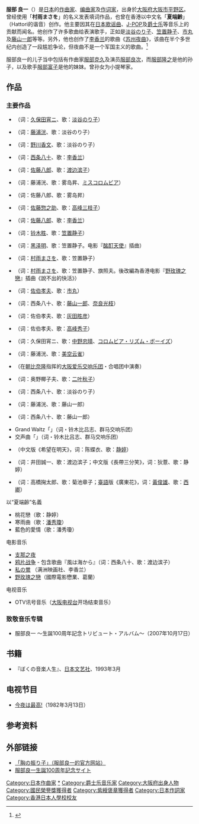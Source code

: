 {{Infobox entertainer
| name                = 服部良一 
| 類型                = 作曲家
| Img                 = With Hattori.jpg
| Img_capt            = 1951年的服部良一（前方左二）
| other_name       = 村雨まさを、夏端龄
| birth_date         = {{birth date|1907|10|1}}
| birth_place        = {{EOJ}}[[大阪府|大阪府]][[大阪市|大阪市]][[中央區_(大阪市)|中央區]][[玉造_(大阪市)|玉造]]
| death_date       = {{Death date and age|1993|1|30|1907|10|1}}
| death_place     = 
| Origin              = {{JPN}}[[大阪府|大阪府]][[大阪市|大阪市]][[平野区|平野区]]
| Instrument          = 
| Genre               = [[歌谣曲|歌谣曲]]、[[J-POP|J-POP]]、[[爵士乐|爵士乐]]
| Occupation          = [[作曲家|作曲家]]
| Years_active        = 1936年-1993年
| Label               = 
| Associated_acts     = 
| URL                 = 
| Notable_instruments = 
}}
{{Japanese|japanese=服部 良一|kana=はっとり りょういち|romaji=Hattori Ryōichi}}
'''服部 良一'''（{{bd|1907年|10月1日|1993年|1月30日|catIdx=Hattori Ryoichi}}）是[[日本|日本]]的[[作曲家|作曲家]]、[[编曲|编曲家]]及[[作词家|作词家]]，出身於[[大阪府|大阪府]][[大阪市|大阪市]][[平野区|平野区]]。曾经使用「'''村雨まさを'''」的名义发表填词作品，也曾在香港以中文名「'''夏端齡'''」（Hattori的谐音）创作。他主要因其在[[日本歌谣曲|日本歌谣曲]]、[[J-POP|J-POP]]及[[爵士乐|爵士乐]]等音乐上的贡献而闻名。他创作了许多歌曲给表演歌手，正如是[[淡谷のり子|淡谷のり子]]、[[笠置静子|笠置静子]]、[[市丸|市丸]]及[[藤山一郎|藤山一郎]]等等。另外，他也创作了[[李香兰|李香兰]]的歌曲《[[苏州夜曲|苏州夜曲]]》，该曲在半个多世纪内创造了一段尴尬争论，但夜曲不是一个军国主义的歌曲。<ref>{{cite web|url=http://findarticles.com/p/articles/mi_m0WDP/is_/ai_55496549 |title=China's wartime history still haunts popular theme song |publisher=[[BNET|BNET]]. via Asian Economic News |date=1999-08-16 |accessdate=2011-05-10 |archiveurl=https://archive.is/20120708004603/http://findarticles.com/p/articles/mi_m0WDP/is_1999_August_16/ai_55496549/ |archivedate=2012-07-08 |deadurl=yes }}</ref>

服部良一的儿子当中包括有作曲家[[服部克久|服部克久]]及演员[[服部良次|服部良次]]，而[[服部隆之|服部隆之]]是他的孙子，以及歌手[[服部富子|服部富子]]是他的妹妹。曾孙女{{link-ja|服部百音|服部百音}}为小提琴家。

== 作品 ==
=== 主要作品 ===
* {{lang|ja|おしゃれ娘}}（词：[[久保田宵ニ|久保田宵ニ]]、歌：[[淡谷のり子|淡谷のり子]]）
* {{lang|ja|別れのブルース}}（词：[[藤浦洸|藤浦洸]]、歌：淡谷のり子）
* {{lang|ja|雨のブルース}}（词：[[野川香文|野川香文]]、歌：淡谷のり子）
* {{lang|ja|蘇州夜曲}}（词：[[西条八十|西条八十]]、歌：[[李香兰|李香兰]]）
* {{lang|ja|いとしあの星}}（词：[[佐藤八郎|佐藤八郎]]、歌：[[渡边滨子|渡边滨子]]）
* {{lang|ja|一杯のコーヒーから}}（词：藤浦洸、歌：雾岛昇、[[松原操|ミスコロムビア]]）
* {{lang|ja|胸の振り子}}（词：佐藤八郎、歌：雾岛昇）
* {{lang|ja|湖畔の宿}}（词：[[佐藤惣之助|佐藤惣之助]]、歌：[[高峰三枝子|高峰三枝子]]）
* {{lang|ja|私の鶯}}（词：[[佐藤八郎|佐藤八郎]]、歌：[[山口淑子|李香兰]]）
* {{lang|ja|東京ブギウギ}}（词：[[铃木胜|铃木胜]]、歌：[[笠置静子|笠置静子]]）
* {{lang|ja|ジャングルブギ}}（词：[[黑泽明|黑泽明]]、歌：笠置静子。电影『[[酩酊天使|酩酊天使]]』插曲）
* {{lang|ja|買い物ブギ}}（词：[[村雨まさを|村雨まさを]]、歌：笠置静子）
* {{lang|ja|ジャジャムボ}}（词：[[村雨まさを|村雨まさを]]、歌：笠置静子、旗照夫。後改編為香港电影『[[野玫瑰之戀|野玫瑰之戀]]』插曲《說不出的快活》）
* {{lang|ja|三味線ブギウギ}}（词：[[佐伯孝夫|佐伯孝夫]]、歌：[[市丸|市丸]]）
* {{link-ja|青色山脉 (歌曲)|青い山脈 (曲)|青色山脉}}（词：西条八十、歌：[[藤山一郎|藤山一郎]]、[[奈良光枝|奈良光枝]]）
* {{lang|ja|東京の屋根の下}}（词：佐伯孝夫、歌：[[灰田胜彦|灰田胜彦]]）
* {{lang|ja|銀座カンカン娘}}（词：佐伯孝夫、歌：[[高峰秀子|高峰秀子]]）
* {{lang|ja|山寺の和尚さん}}（词：久保田宵ニ、歌：[[中野忠晴|中野忠晴]]、[[コロムビア・リズム・ボーイズ|コロムビア・リズム・ボーイズ]]）
* {{lang|ja|銀座ブギ}}（词：藤浦洸、歌：[[美空云雀|美空云雀]]）
* {{lang|ja|大阪カンタータ}}（在[[朝比奈隆|朝比奈隆]]指挥的[[大阪爱乐交响乐团|大阪爱乐交响乐团]]・合唱团中演奏）
* {{lang|ja|夜のプラットホーム}}（词：奥野椰子夫、歌：[[二叶秋子|二叶秋子]]）
* {{lang|ja|東京ブルース}}（词：西条八十、歌：淡谷のり子）
* {{lang|ja|懐かしのボレロ}}（词：藤浦洸、歌：藤山一郎）
* {{lang|ja|山のかなたに}}（词：西条八十、歌：藤山一郎）
* Grand Waltz「{{lang|ja|グリーン利根}}」（词・铃木比吕志、群马交响乐团）
* 交声曲「{{lang|ja|あかぎ賛歌}}」（词・铃木比吕志、群马交响乐团）　
* {{lang|ja|明日の運命}}（中文版《希望在明天》，词：陈蝶衣、歌：[[静婷|静婷]]）
* {{lang|ja|チャイナ・ムーン}}（词：井田誠一、歌：渡边滨子；中文版《長帶三分笑》，词：狄薏、歌：静婷）
* {{lang|ja|支那むすめ}}（词：高橋掬太郎、歌：菊池章子；[[臺語|臺語]]版《廣東花》，词：[[黃俊雄|黃俊雄]]、歌：[[西卿|西卿]]）
;以“夏端齡”名義
*桃花戀（歌：静婷）
*寒雨曲（歌：[[潘秀瓊|潘秀瓊]]）
*藍色的愛情（歌：潘秀瓊）

;电影音乐
* [[支那之夜|支那之夜]]
* [[第一次鸦片战争#映画|鸦片战争]] - 包含歌曲『風は海から』（词：西条八十、歌：渡边滨子）
* [[私の鶯|私の鶯]] （满洲映画社、李香兰）
* [[野玫瑰之戀|野玫瑰之戀]]（國際電影懋業、葛蘭）

;电视音乐
* OTV讯号音乐（[[大阪电视台|大阪电视台]]开场结束音乐）

=== 致敬音乐专辑 ===
* 服部良一 〜生誕100周年記念トリビュート・アルバム〜（2007年10月17日）

== 书籍 ==
* 『ぼくの音楽人生』、[[日本文艺社|日本文艺社]]、1993年3月

== 电视节目 ==
* [[今夜は最高!|今夜は最高!]]（1982年3月13日）

== 参考资料 ==
<references/>

== 外部链接 ==
* [https://web.archive.org/web/20111013132537/http://www.r-hatto.com/ 「胸の振り子」（服部良一的官方网站）]
* [http://www.hatkat.com/hatter100/100top.html 服部良一生誕100周年記念サイト] {{Wayback|url=http://www.hatkat.com/hatter100/100top.html |date=20160808194936 }}

{{國民榮譽賞}}

{{DEFAULTSORT:Hattori, Ryoichi}}
[[Category:日本作曲家|Category:日本作曲家]]
[[Category:服部良一家族|*]]
[[Category:爵士乐音乐家|Category:爵士乐音乐家]]
[[Category:大阪府出身人物|Category:大阪府出身人物]]
[[Category:國民榮譽獎獲得者|Category:國民榮譽獎獲得者]]
[[Category:紫綬褒章獲得者|Category:紫綬褒章獲得者]]
[[Category:日本作詞家|Category:日本作詞家]]
[[Category:香港日本人學校校友|Category:香港日本人學校校友]]